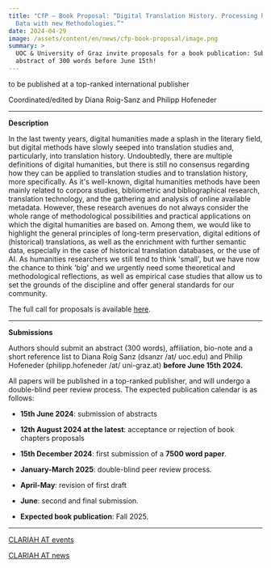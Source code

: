 ```yaml
---
title: "CfP – Book Proposal: “Digital Translation History. Processing historical
  Data with new Methodologies.”"
date: 2024-04-29
image: /assets/content/en/news/cfp-book-proposal/image.png
summary: >
  UOC & University of Graz invite proposals for a book publication: Submit your
  abstract of 300 words before June 15th!
---
```


to be published at a top-ranked international publisher

Coordinated/edited by Diana Roig-Sanz and Philipp Hofeneder

***

**Description**

In the last twenty years, digital humanities made a splash in the literary field, but digital methods have slowly seeped into translation studies and, particularly, into translation history. Undoubtedly, there are multiple definitions of digital humanities, but there is still no consensus regarding how they can be applied to translation studies and to translation history, more specifically. As it's well-known, digital humanities methods have been mainly related to corpora studies, bibliometric and bibliographical research, translation technology, and the gathering and analysis of online available metadata. However, these research avenues do not always consider the whole range of methodological possibilities and practical applications on which the digital humanities are based on. Among them, we would like to highlight the general principles of long-term preservation, digital editions of (historical) translations, as well as the enrichment with further semantic data, especially in the case of historical translation databases, or the use of AI. As humanities researchers we still tend to think 'small', but we have now the chance to think 'big' and we urgently need some theoretical and methodological reflections, as well as empirical case studies that allow us to set the grounds of the discipline and offer general standards for our community.

The full call for proposals is available [here](https://clariah.at/wp-content/uploads/2024/04/Book-proposal-Digital-Translation-History-1-1.pdf).

***

**Submissions**

Authors should submit an abstract (300 words), affiliation, bio-note and a short reference list to Diana Roig Sanz (dsanzr /at/ uoc.edu) and Philip Hofeneder (philipp.hofeneder /at/ uni-graz.at) **before June 15th 2024.**

All papers will be published in a top-ranked publisher, and will undergo a double-blind peer review process. The expected publication calendar is as follows:

- **15th June 2024**: submission of abstracts

- **12th August 2024 at the latest**: acceptance or rejection of book chapters proposals

- **15th December 2024**: first submission of a **7500 word paper**.

- **January-March 2025**: double-blind peer review process.

- **April-May**: revision of first draft

- **June**: second and final submission.

- **Expected book publication**: Fall 2025.

***

[CLARIAH AT events](https://clariah.at/events/)

[CLARIAH AT news](https://clariah.at/news/)
